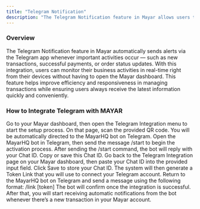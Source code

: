 ```yaml
---
title: "Telegram Notification"
description: "The Telegram Notification feature in Mayar allows users to receive real-time notifications about transactions, purchases, or other important activities directly through the Telegram app."
---
```


### Overview

The Telegram Notification feature in Mayar automatically sends alerts via the Telegram app whenever important activities occur — such as new transactions, successful payments, or order status updates. With this integration, users can monitor their business activities in real-time right from their devices without having to open the Mayar dashboard. This feature helps improve efficiency and responsiveness in managing transactions while ensuring users always receive the latest information quickly and conveniently.

### How to Integrate Telegram with MAYAR

<Steps>
  <Step title="Open the Telegram Integration Page">
    Go to your Mayar dashboard, then open the Telegram Integration menu to start the setup process.
  </Step>
  <Step title="Scan the QR Code">
    On that page, scan the provided QR code. You will be automatically directed to the MayarHQ bot on Telegram.
  </Step>
  <Step title="Start Activation on the Telegram Bot">
    Open the MayarHQ bot in Telegram, then send the message /start to begin the activation process.
  </Step>
  <Step title="Get Your Chat ID">
    After sending the /start command, the bot will reply with your Chat ID. Copy or save this Chat ID.
  </Step>
  <Step title="Enter the Chat ID in the Mayar Dashboard">
    Go back to the Telegram Integration page on your Mayar dashboard, then paste your Chat ID into the provided input field.
  </Step>
  <Step title="Save and Get the Token Link">
    Click Save to store your Chat ID. The system will then generate a Token Link that you will use to connect your Telegram account.
  </Step>
  <Step title="Connect the Token to the Telegram Bot">
    Return to the MayarHQ bot on Telegram and send a message using the following format: /link [token]
  </Step>
  <Step title="Confirm Successful Integration">
    The bot will confirm once the integration is successful. After that, you will start receiving automatic notifications from the bot whenever there’s a new transaction in your Mayar account.
  </Step>
</Steps>